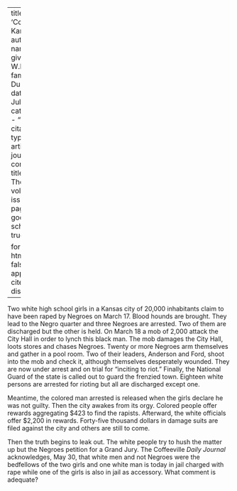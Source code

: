 
---
title: 'Coffeeville, Kanasas'
author:
  - name:
      given: W.E.B.
      family: Du Bois
date: Jul. 1927
categories: 
  - ""
citation: 
  type: article-journal
  container-title: The Crisis
  volume: 34
  issue: 5
  page: 167
google-scholar: true

format:
  html:
    toc: false
    appendix-cite-as: display
---


Two white high school girls in a Kansas city of 20,000 inhabitants claim to have been raped by Negroes on March 17. Blood hounds are brought. They lead to the Negro quarter and three Negroes are arrested. Two of them are discharged but the other is held. On March 18 a mob of 2,000 attack the City Hall in order to lynch this black man. The mob damages the City Hall, loots stores and chases Negroes. Twenty or more Negroes arm themselves and gather in a pool room. Two of their leaders, Anderson and Ford, shoot into the mob and check it, although themselves desperately wounded. They are now under arrest and on trial for "inciting to riot." Finally, the National Guard of the state is called out to guard the frenzied town. Eighteen white persons are arrested for rioting but all are discharged except one.

Meantime, the colored man arrested is released when the girls declare he was not guilty. Then the city awakes from its orgy. Colored people offer rewards aggregating $423 to find the rapists. Afterward, the white officials offer $2,200 in rewards. Forty-five thousand dollars in damage suits are filed against the city and others are still to come.

Then the truth begins to leak out. The white people try to hush the matter up but the Negroes petition for a Grand Jury. The Coffeeville *Daily Journal* acknowledges, May 30, that white men and not Negroes were the bedfellows of the two girls and one white man is today in jail charged with rape while one of the girls is also in jail as accessory. What comment is adequate?


